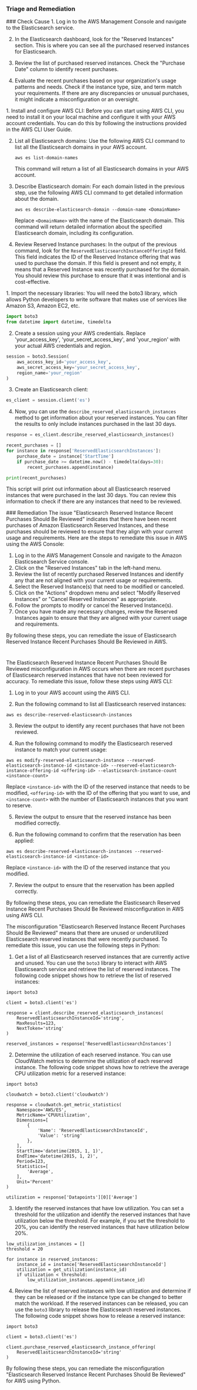 
### Triage and Remediation
<Tabs>

<Tab title='Cause'>
### Check Cause
<AccordionGroup>
<Accordion title='Using Console' defaultOpen='true'>
1. Log in to the AWS Management Console and navigate to the Elasticsearch service. 

2. In the Elasticsearch dashboard, look for the "Reserved Instances" section. This is where you can see all the purchased reserved instances for Elasticsearch.

3. Review the list of purchased reserved instances. Check the "Purchase Date" column to identify recent purchases. 

4. Evaluate the recent purchases based on your organization's usage patterns and needs. Check if the instance type, size, and term match your requirements. If there are any discrepancies or unusual purchases, it might indicate a misconfiguration or an oversight.
</Accordion>

<Accordion title='Using CLI'>
1. Install and configure AWS CLI: Before you can start using AWS CLI, you need to install it on your local machine and configure it with your AWS account credentials. You can do this by following the instructions provided in the AWS CLI User Guide.

2. List all Elasticsearch domains: Use the following AWS CLI command to list all the Elasticsearch domains in your AWS account.

   ```
   aws es list-domain-names
   ```
   This command will return a list of all Elasticsearch domains in your AWS account.

3. Describe Elasticsearch domain: For each domain listed in the previous step, use the following AWS CLI command to get detailed information about the domain.

   ```
   aws es describe-elasticsearch-domain --domain-name <DomainName>
   ```
   Replace `<DomainName>` with the name of the Elasticsearch domain. This command will return detailed information about the specified Elasticsearch domain, including its configuration.

4. Review Reserved Instance purchases: In the output of the previous command, look for the `ReservedElasticsearchInstanceOfferingId` field. This field indicates the ID of the Reserved Instance offering that was used to purchase the domain. If this field is present and not empty, it means that a Reserved Instance was recently purchased for the domain. You should review this purchase to ensure that it was intentional and is cost-effective.
</Accordion>

<Accordion title='Using Python'>
1. Import the necessary libraries: You will need the boto3 library, which allows Python developers to write software that makes use of services like Amazon S3, Amazon EC2, etc.

```python
import boto3
from datetime import datetime, timedelta
```

2. Create a session using your AWS credentials. Replace 'your_access_key', 'your_secret_access_key', and 'your_region' with your actual AWS credentials and region.

```python
session = boto3.Session(
    aws_access_key_id='your_access_key',
    aws_secret_access_key='your_secret_access_key',
    region_name='your_region'
)
```

3. Create an Elasticsearch client:

```python
es_client = session.client('es')
```

4. Now, you can use the `describe_reserved_elasticsearch_instances` method to get information about your reserved instances. You can filter the results to only include instances purchased in the last 30 days.

```python
response = es_client.describe_reserved_elasticsearch_instances()

recent_purchases = []
for instance in response['ReservedElasticsearchInstances']:
    purchase_date = instance['StartTime']
    if purchase_date >= datetime.now() - timedelta(days=30):
        recent_purchases.append(instance)

print(recent_purchases)
```

This script will print out information about all Elasticsearch reserved instances that were purchased in the last 30 days. You can review this information to check if there are any instances that need to be reviewed.
</Accordion>

</AccordionGroup>
</Tab>
<Tab title='Remediation'>
### Remediation

<AccordionGroup>
<Accordion title='Using Console' defaultOpen='true'>
The issue "Elasticsearch Reserved Instance Recent Purchases Should Be Reviewed" indicates that there have been recent purchases of Amazon Elasticsearch Reserved Instances, and these purchases should be reviewed to ensure that they align with your current usage and requirements. Here are the steps to remediate this issue in AWS using the AWS Console:

1. Log in to the AWS Management Console and navigate to the Amazon Elasticsearch Service console.
2. Click on the "Reserved Instances" tab in the left-hand menu.
3. Review the list of recently purchased Reserved Instances and identify any that are not aligned with your current usage or requirements.
4. Select the Reserved Instance(s) that need to be modified or canceled.
5. Click on the "Actions" dropdown menu and select "Modify Reserved Instances" or "Cancel Reserved Instances" as appropriate.
6. Follow the prompts to modify or cancel the Reserved Instance(s).
7. Once you have made any necessary changes, review the Reserved Instances again to ensure that they are aligned with your current usage and requirements.

By following these steps, you can remediate the issue of Elasticsearch Reserved Instance Recent Purchases Should Be Reviewed in AWS.

#
</Accordion>

<Accordion title='Using CLI'>
The Elasticsearch Reserved Instance Recent Purchases Should Be Reviewed misconfiguration in AWS occurs when there are recent purchases of Elasticsearch reserved instances that have not been reviewed for accuracy. To remediate this issue, follow these steps using AWS CLI:

1. Log in to your AWS account using the AWS CLI.

2. Run the following command to list all Elasticsearch reserved instances:

```
aws es describe-reserved-elasticsearch-instances
```

3. Review the output to identify any recent purchases that have not been reviewed.

4. Run the following command to modify the Elasticsearch reserved instance to match your current usage:

```
aws es modify-reserved-elasticsearch-instance --reserved-elasticsearch-instance-id <instance-id> --reserved-elasticsearch-instance-offering-id <offering-id> --elasticsearch-instance-count <instance-count>
```

Replace `<instance-id>` with the ID of the reserved instance that needs to be modified, `<offering-id>` with the ID of the offering that you want to use, and `<instance-count>` with the number of Elasticsearch instances that you want to reserve.

5. Review the output to ensure that the reserved instance has been modified correctly.

6. Run the following command to confirm that the reservation has been applied:

```
aws es describe-reserved-elasticsearch-instances --reserved-elasticsearch-instance-id <instance-id>
```

Replace `<instance-id>` with the ID of the reserved instance that you modified.

7. Review the output to ensure that the reservation has been applied correctly.

By following these steps, you can remediate the Elasticsearch Reserved Instance Recent Purchases Should Be Reviewed misconfiguration in AWS using AWS CLI.
</Accordion>

<Accordion title='Using Python'>
The misconfiguration "Elasticsearch Reserved Instance Recent Purchases Should Be Reviewed" means that there are unused or underutilized Elasticsearch reserved instances that were recently purchased. To remediate this issue, you can use the following steps in Python:

1. Get a list of all Elasticsearch reserved instances that are currently active and unused. You can use the `boto3` library to interact with AWS Elasticsearch service and retrieve the list of reserved instances. The following code snippet shows how to retrieve the list of reserved instances:

```
import boto3

client = boto3.client('es')

response = client.describe_reserved_elasticsearch_instances(
    ReservedElasticsearchInstanceId='string',
    MaxResults=123,
    NextToken='string'
)

reserved_instances = response['ReservedElasticsearchInstances']
```

2. Determine the utilization of each reserved instance. You can use CloudWatch metrics to determine the utilization of each reserved instance. The following code snippet shows how to retrieve the average CPU utilization metric for a reserved instance:

```
import boto3

cloudwatch = boto3.client('cloudwatch')

response = cloudwatch.get_metric_statistics(
    Namespace='AWS/ES',
    MetricName='CPUUtilization',
    Dimensions=[
        {
            'Name': 'ReservedElasticsearchInstanceId',
            'Value': 'string'
        },
    ],
    StartTime='datetime(2015, 1, 1)',
    EndTime='datetime(2015, 1, 2)',
    Period=123,
    Statistics=[
        'Average',
    ],
    Unit='Percent'
)

utilization = response['Datapoints'][0]['Average']
```

3. Identify the reserved instances that have low utilization. You can set a threshold for the utilization and identify the reserved instances that have utilization below the threshold. For example, if you set the threshold to 20%, you can identify the reserved instances that have utilization below 20%.

```
low_utilization_instances = []
threshold = 20

for instance in reserved_instances:
    instance_id = instance['ReservedElasticsearchInstanceId']
    utilization = get_utilization(instance_id)
    if utilization < threshold:
        low_utilization_instances.append(instance_id)
```

4. Review the list of reserved instances with low utilization and determine if they can be released or if the instance type can be changed to better match the workload. If the reserved instances can be released, you can use the `boto3` library to release the Elasticsearch reserved instances. The following code snippet shows how to release a reserved instance:

```
import boto3

client = boto3.client('es')

client.purchase_reserved_elasticsearch_instance_offering(
    ReservedElasticsearchInstanceId='string'
)
```

By following these steps, you can remediate the misconfiguration "Elasticsearch Reserved Instance Recent Purchases Should Be Reviewed" for AWS using Python.
</Accordion>

</AccordionGroup>
</Tab>
</Tabs>
